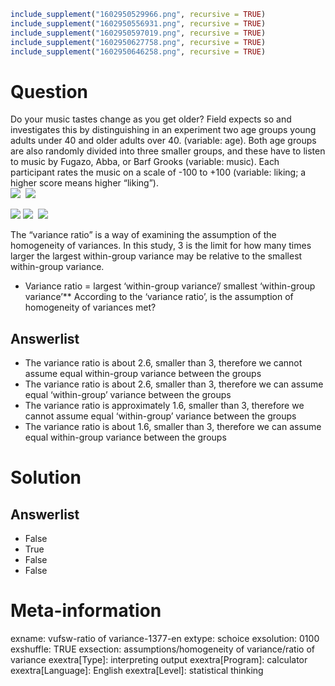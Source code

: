 ```r
include_supplement("1602950529966.png", recursive = TRUE)
include_supplement("1602950556931.png", recursive = TRUE)
include_supplement("1602950597019.png", recursive = TRUE)
include_supplement("1602950627758.png", recursive = TRUE)
include_supplement("1602950646258.png", recursive = TRUE)
```

Question
========
Do your music tastes change as you get older? Field expects so and investigates this by distinguishing in an experiment two age groups young adults under 40 and older adults over 40. (variable: age). Both age groups are also randomly divided into three smaller groups, and these have to listen to music by Fugazo, Abba, or Barf Grooks (variable: music). Each participant rates the music on a scale of -100 to +100 (variable: liking; a higher score means higher "liking").  
![](1602950529966.png) 
![](1602950556931.png)
  
![](1602950597019.png) ![](1602950627758.png) 
![](1602950646258.png)
  
The "variance ratio" is a way of examining the assumption of the homogeneity of variances. In this study, 3 is the limit for how many times larger the largest within-group variance may be relative to the smallest within-group variance.  
  
* Variance ratio = largest 'within-group variance'/ smallest 'within-group variance'**  According to the 'variance ratio', is the assumption of homogeneity of variances met?

Answerlist
----------
* The variance ratio is about 2.6, smaller than 3, therefore we cannot assume equal within-group variance between the groups
* The variance ratio is about 2.6, smaller than 3, therefore we can assume equal 'within-group' variance between the groups
* The variance ratio is approximately 1.6, smaller than 3, therefore we cannot assume equal 'within-group' variance between the groups
* The variance ratio is about 1.6, smaller than 3, therefore we can assume equal within-group variance between the groups

Solution
========

Answerlist
----------
* False
* True
* False
* False

Meta-information
================
exname: vufsw-ratio of variance-1377-en
extype: schoice
exsolution: 0100
exshuffle: TRUE
exsection: assumptions/homogeneity of variance/ratio of variance
exextra[Type]: interpreting output
exextra[Program]: calculator
exextra[Language]: English
exextra[Level]: statistical thinking

